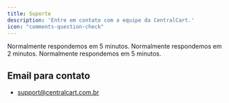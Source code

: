 ```yaml
---
title: Suporte
description: 'Entre em contato com a equipe da CentralCart.'
icon: "comments-question-check"
---
```


<Card title="Suporte por WhatsApp" icon="whatsapp" href="https://api.whatsapp.com/send/?phone=5515992647447&text=Olá%2C+tenho+dúvidas+sobre+a+CentralCart&type=phone_number&app_absent=0" color="#25d366"> 
  Normalmente respondemos em 5 minutos.
</Card>

<Card title="Suporte por Discord" icon="discord" href="https://centralcart.com.br/discord" color="#404eed"> 
  Normalmente respondemos em 2 minutos.
</Card>

<Card title="Suporte por Chat-Online" icon="comments-question-check" href="https://tawk.to/chat/62ec2f2437898912e9614d58/1g9l9gac6?pop=1" color="#25d366"> 
  Normalmente respondemos em 5 minutos.
</Card>

## Email para contato
 - support@centralcart.com.br

